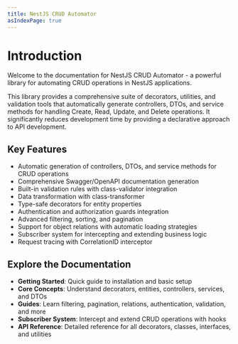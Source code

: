 ```yaml
---
title: NestJS CRUD Automator
asIndexPage: true
---
```


# Introduction

Welcome to the documentation for NestJS CRUD Automator - a powerful library for automating CRUD operations in NestJS applications.

This library provides a comprehensive suite of decorators, utilities, and validation tools that automatically generate controllers, DTOs, and service methods for handling Create, Read, Update, and Delete operations. It significantly reduces development time by providing a declarative approach to API development.

## Key Features

- Automatic generation of controllers, DTOs, and service methods for CRUD operations
- Comprehensive Swagger/OpenAPI documentation generation
- Built-in validation rules with class-validator integration
- Data transformation with class-transformer
- Type-safe decorators for entity properties
- Authentication and authorization guards integration
- Advanced filtering, sorting, and pagination
- Support for object relations with automatic loading strategies
- Subscriber system for intercepting and extending business logic
- Request tracing with CorrelationID interceptor

## Explore the Documentation

- **Getting Started**: Quick guide to installation and basic setup
- **Core Concepts**: Understand decorators, entities, controllers, services, and DTOs
- **Guides**: Learn filtering, pagination, relations, authentication, validation, and more
- **Subscriber System**: Intercept and extend CRUD operations with hooks
- **API Reference**: Detailed reference for all decorators, classes, interfaces, and utilities


